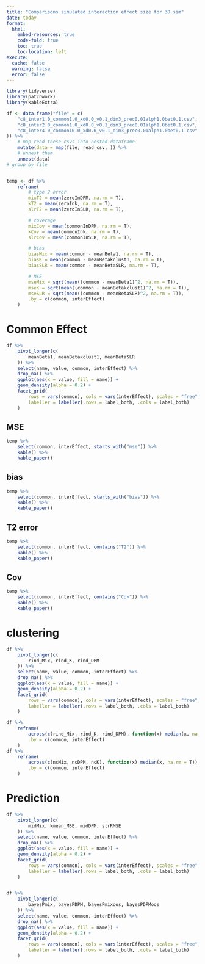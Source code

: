 ```yaml
---
title: "Comparisons simulated interaction effect size for 3D sim"
date: today
format:
  html:
    embed-resources: true
    code-fold: true
    toc: true
    toc-location: left
execute: 
  cache: false
  warning: false
  error: false
---
```





```r
library(tidyverse)
library(patchwork)
library(kableExtra)

df <- data.frame("file" = c(
    "c8_inter1.0_common1.0_xd0.0_v0.1_dim3_prec0.01alph1.0bet0.1.csv",
    "c8_inter2.0_common1.0_xd0.0_v0.1_dim3_prec0.01alph1.0bet0.1.csv",
    "c8_inter4.0_common10.0_xd0.0_v0.1_dim3_prec0.01alph1.0bet0.1.csv"
)) %>%
    # map read these csvs into nested dataframe
    mutate(data = map(file, read_csv, )) %>%
    # unnest them
    unnest(data)
# group by file


temp <- df %>%
    reframe(
        # type 2 error
        mixT2 = mean(zeroInDPM, na.rm = T),
        kT2 = mean(zeroInk, na.rm = T),
        slrT2 = mean(zeroInSLR, na.rm = T),

        # coverage
        mixCov = mean(commonInDPM, na.rm = T),
        kCov = mean(commonInk, na.rm = T),
        slrCov = mean(commonInSLR, na.rm = T),

        # bias
        biasMix = mean(common - meanBeta1, na.rm = T),
        biasK = mean(common - meanBetakclust1, na.rm = T),
        biasSLR = mean(common - meanBetaSLR, na.rm = T),

        # MSE
        mseMix = sqrt(mean((common - meanBeta1)^2, na.rm = T)),
        mseK = sqrt(mean((common - meanBetakclust1)^2, na.rm = T)),
        mseSLR = sqrt(mean((common - meanBetaSLR)^2, na.rm = T)),
        .by = c(common, interEffect)
    )
```


# Common Effect

```r
df %>%
    pivot_longer(c(
        meanBeta1, meanBetakclust1, meanBetaSLR
    )) %>%
    select(name, value, common, interEffect) %>%
    drop_na() %>%
    ggplot(aes(x = value, fill = name)) +
    geom_density(alpha = 0.2) +
    facet_grid(
        rows = vars(common), cols = vars(interEffect), scales = "free",
        labeller = labeller(.rows = label_both, .cols = label_both)
    )
```

## MSE
```r
temp %>%
    select(common, interEffect, starts_with("mse")) %>%
    kable() %>%
    kable_paper()
```

## bias
```r
temp %>%
    select(common, interEffect, starts_with("bias")) %>%
    kable() %>%
    kable_paper()
```


## T2 error
```r
temp %>%
    select(common, interEffect, contains("T2")) %>%
    kable() %>%
    kable_paper()
```

## Cov
```r
temp %>%
    select(common, interEffect, contains("Cov")) %>%
    kable() %>%
    kable_paper()
```


# clustering
```r
df %>%
    pivot_longer(c(
        rind_Mix, rind_K, rind_DPM
    )) %>%
    select(name, value, common, interEffect) %>%
    drop_na() %>%
    ggplot(aes(x = value, fill = name)) +
    geom_density(alpha = 0.2) +
    facet_grid(
        rows = vars(common), cols = vars(interEffect), scales = "free",
        labeller = labeller(.rows = label_both, .cols = label_both)
    )

df %>% 
    reframe(
        across(c(rind_Mix, rind_K, rind_DPM), function(x) median(x, na.rm = T)),
        .by = c(common, interEffect)
    )
df %>% 
    reframe(
        across(c(ncMix, ncDPM, ncK), function(x) median(x, na.rm = T)),
        .by = c(common, interEffect)
    )

```

# Prediction
```r
df %>%
    pivot_longer(c(
        midMix, kmean_MSE, midDPM, slrRMSE
    )) %>%
    select(name, value, common, interEffect) %>%
    drop_na() %>%
    ggplot(aes(x = value, fill = name)) +
    geom_density(alpha = 0.2) +
    facet_grid(
        rows = vars(common), cols = vars(interEffect), scales = "free",
        labeller = labeller(.rows = label_both, .cols = label_both)
    )


df %>%
    pivot_longer(c(
        bayesPmix, bayesPDPM, bayesPmixoos, bayesPDPMoos
    )) %>%
    select(name, value, common, interEffect) %>%
    drop_na() %>%
    ggplot(aes(x = value, fill = name)) +
    geom_density(alpha = 0.2) +
    facet_grid(
        rows = vars(common), cols = vars(interEffect), scales = "free",
        labeller = labeller(.rows = label_both, .cols = label_both)
    )

```



